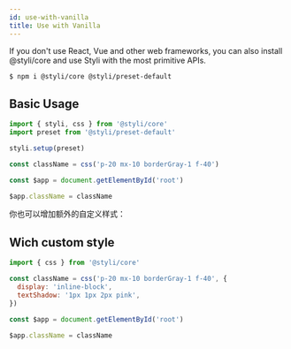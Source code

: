 ```yaml
---
id: use-with-vanilla
title: Use with Vanilla
---
```


If you don't use React, Vue and other web frameworks, you can also install @styli/core and use Styli with the most primitive APIs.

```bash
$ npm i @styli/core @styli/preset-default
```

## Basic Usage

```jsx
import { styli, css } from '@styli/core'
import preset from '@styli/preset-default'

styli.setup(preset)

const className = css('p-20 mx-10 borderGray-1 f-40')

const $app = document.getElementById('root')

$app.className = className
```

你也可以增加额外的自定义样式：

## Wich custom style

```jsx
import { css } from '@styli/core'

const className = css('p-20 mx-10 borderGray-1 f-40', {
  display: 'inline-block',
  textShadow: '1px 1px 2px pink',
})

const $app = document.getElementById('root')

$app.className = className
```
